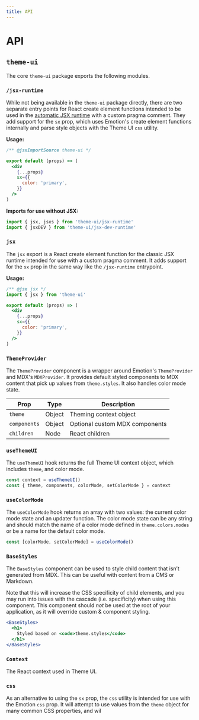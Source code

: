 ```yaml
---
title: API
---
```


# API

## `theme-ui`

The core `theme-ui` package exports the following modules.

### `/jsx-runtime`

While not being available in the `theme-ui` package directly, there are two
separate entry points for React create element functions intended to be used in
the
[automatic JSX runtime](https://reactjs.org/blog/2020/09/22/introducing-the-new-jsx-transform.html)
with a custom pragma comment. They add support for the `sx` prop, which uses
Emotion's create element functions internally and parse style objects with the
Theme UI `css` utility.

**Usage:**

```jsx
/** @jsxImportSource theme-ui */

export default (props) => (
  <div
    {...props}
    sx={{
      color: 'primary',
    }}
  />
)
```

**Imports for use without JSX:**

```js
import { jsx, jsxs } from 'theme-ui/jsx-runtime'
import { jsxDEV } from 'theme-ui/jsx-dev-runtime'
```

### `jsx`

The `jsx` export is a React create element function for the classic JSX runtime
intended for use with a custom pragma comment. It adds support for the `sx` prop
in the same way like the `/jsx-runtime` entrypoint.

**Usage:**

```jsx
/** @jsx jsx */
import { jsx } from 'theme-ui'

export default (props) => (
  <div
    {...props}
    sx={{
      color: 'primary',
    }}
  />
)
```

### `ThemeProvider`

The `ThemeProvider` component is a wrapper around Emotion's `ThemeProvider` and
MDX's `MDXProvider`. It provides default styled components to MDX content that
pick up values from `theme.styles`. It also handles color mode state.

| Prop         | Type   | Description                    |
| ------------ | ------ | ------------------------------ |
| `theme`      | Object | Theming context object         |
| `components` | Object | Optional custom MDX components |
| `children`   | Node   | React children                 |

### `useThemeUI`

The `useThemeUI` hook returns the full Theme UI context object, which includes
`theme`, and color mode.

```js
const context = useThemeUI()
const { theme, components, colorMode, setColorMode } = context
```

### `useColorMode`

The `useColorMode` hook returns an array with two values: the current color mode
state and an updater function. The color mode state can be any string and should
match the name of a color mode defined in `theme.colors.modes` or be a name for
the default color mode.

```js
const [colorMode, setColorMode] = useColorMode()
```

### `BaseStyles`

The `BaseStyles` component can be used to style child content that isn’t
generated from MDX. This can be useful with content from a CMS or Markdown.

<Note>

Note that this will increase the CSS specificity of child elements, and you may
run into issues with the cascade (i.e. specificity) when using this component.
This component should _not_ be used at the root of your application, as it will
override custom & component styling.

</Note>

```jsx
<BaseStyles>
  <h1>
    Styled based on <code>theme.styles</code>
  </h1>
</BaseStyles>
```

### `Context`

The React context used in Theme UI.

### `css`

As an alternative to using the `sx` prop, the `css` utility is intended for use
with the Emotion `css` prop. It will attempt to use values from the `theme`
object for many common CSS properties, and wil